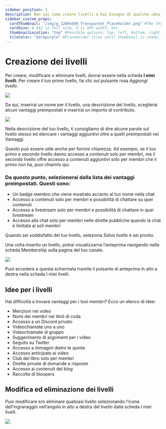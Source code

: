 ```yaml
---
sidebar_position: 3
description: Non sai come creare livelli o hai bisogno di qualche idea? Questa sezione fa per te.
sidebar_custom_props:
  cardThumbnail: "/img/g_1200x600_Transparent_Placeholder.png" #The thumbnail on the category card.
  cardSize: 4 #12 is full size, 6 is 50% width, etc.
  thumbnailLocation: "top" #Possible options: top, left, bottom, right, none
  tileColor: "darkpurple" #Placeholder tiles until thumbnail is ready, possible options: blue, cream, darkpurple, lightpurple, mauve, orange, pink, none
---
```


# Creazione dei livelli

Per creare, modificare o eliminare livelli, dovrai essere nella scheda **I miei livelli**. Per creare il tuo primo livello, fai clic sul pulsante rosa *Aggiungi livello*.

![](https://i.imgur.com/8T9mrQ5.png)

Da qui, inserirai un nome per il livello, una descrizione del livello, sceglierai alcuni vantaggi preimpostati e inserirai un importo di contributo.

![](https://i.imgur.com/LJ6d41Q.png)

Nella descrizione del tuo livello, ti consigliamo di dire alcune parole sul livello stesso ed elencare i vantaggi aggiuntivi oltre a quelli preimpostati nei Vantaggi.

Questo può essere utile anche per fornire chiarezza. Ad esempio, se il tuo primo e secondo livello danno accesso a contenuti solo per membri, ma il secondo livello offre accesso a contenuti aggiuntivi solo per membri che il primo non ha, puoi chiarirlo qui.

### Da questo punto, selezionerai dalla lista dei vantaggi preimpostati. Questi sono:

- Un badge membro che viene mostrato accanto al tuo nome nella chat
- Accesso a contenuti solo per membri e possibilità di chattare su quei contenuti
- Accesso a livestream solo per membri e possibilità di chattare in quei livestream
- Accesso alla chat solo per membri nelle dirette pubbliche quando la chat è limitata ai soli membri

Quando sei soddisfatto del tuo livello, seleziona *Salva livello* e sei pronto.

Una volta inserito un livello, potrai visualizzarne l’anteprima navigando nella scheda Membership sulla pagina del tuo canale.

![](https://i.imgur.com/GwBhcVX.png)

Puoi accedere a questa schermata tramite il pulsante di anteprima in alto a destra nella scheda I miei livelli.

## Idee per i livelli

Hai difficoltà a trovare vantaggi per i tuoi membri? Ecco un elenco di idee:

- Menzioni nei video
- Nomi dei membri nei titoli di coda
- Accesso a un Discord privato
- Videochiamate uno a uno
- Videochiamate di gruppo
- Suggerimento di argomenti per i video
- Seguito su Twitter
- Accesso a immagini dietro le quinte
- Accesso anticipato ai video
- Club del libro solo per membri
- Dirette private di domande e risposte
- Accesso ai contenuti del blog
- Raccolte di bloopers

## Modifica ed eliminazione dei livelli

Puoi modificare e/o eliminare qualsiasi livello selezionando l’icona dell’ingranaggio nell’angolo in alto a destra del livello dalla scheda I miei livelli.

![](https://i.imgur.com/neMynkL.png)
